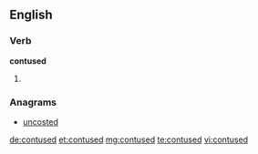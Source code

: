 ==English==

===Verb===
'''contused'''

# {{past of|[[contuse]]}}

===Anagrams===
* [[uncosted#English|uncosted]]

[[de:contused]]
[[et:contused]]
[[mg:contused]]
[[te:contused]]
[[vi:contused]]